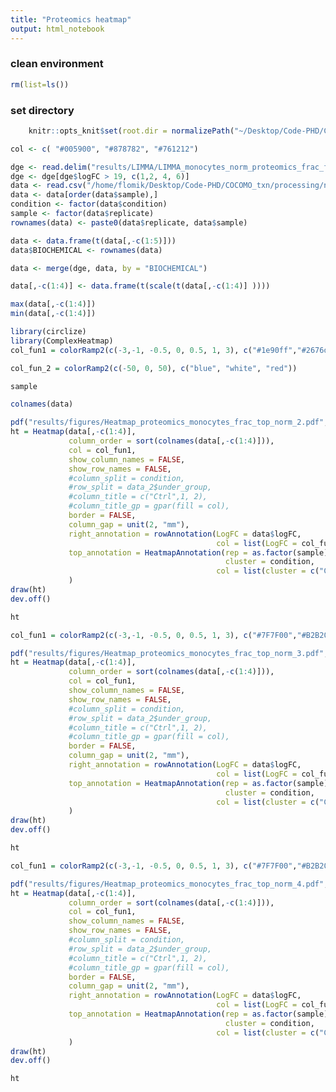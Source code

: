 ```yaml
---
title: "Proteomics heatmap"
output: html_notebook
---
```



### clean environment
```r
rm(list=ls())
```

### set directory
```r
    knitr::opts_knit$set(root.dir = normalizePath("~/Desktop/Code-PHD/COCOMO_txn/")) 
```

```r
col <- c( "#005900", "#878782",	"#761212")
```

```r
dge <- read.delim("results/LIMMA/LIMMA_monocytes_norm_proteomics_frac_filt.csv", sep =  " ")
dge <- dge[dge$logFC > 19, c(1,2, 4, 6)]
data <- read.csv("/home/flomik/Desktop/Code-PHD/COCOMO_txn/processing/norm_data_with_conditions_norm_data_log2_frac.csv")
data <- data[order(data$sample),]
condition <- factor(data$condition)
sample <- factor(data$replicate)
rownames(data) <- paste0(data$replicate, data$sample)
```

```r
data <- data.frame(t(data[,-c(1:5)]))
data$BIOCHEMICAL <- rownames(data)

data <- merge(dge, data, by = "BIOCHEMICAL")
```


```r
data[,-c(1:4)] <- data.frame(t(scale(t(data[,-c(1:4)] ))))
```
```r
max(data[,-c(1:4)])
min(data[,-c(1:4)])
```

```r
library(circlize)
library(ComplexHeatmap)
col_fun1 = colorRamp2(c(-3,-1, -0.5, 0, 0.5, 1, 3), c("#1e90ff","#2676d0" ,"#275ea2","black","#a39a21","#d0c521","#fff21e"))

col_fun_2 = colorRamp2(c(-50, 0, 50), c("blue", "white", "red"))
```

```r
sample
```
```r
colnames(data)
```

```r
pdf("results/figures/Heatmap_proteomics_monocytes_frac_top_norm_2.pdf", width = 7, height = 5)
ht = Heatmap(data[,-c(1:4)], 
             column_order = sort(colnames(data[,-c(1:4)])),  
             col = col_fun1, 
             show_column_names = FALSE, 
             show_row_names = FALSE,
             #column_split = condition, 
             #row_split = data_2$under_group, 
             #column_title = c("Ctrl",1, 2), 
             #column_title_gp = gpar(fill = col), 
             border = FALSE, 
             column_gap = unit(2, "mm"), 
             right_annotation = rowAnnotation(LogFC = data$logFC,
                                              col = list(LogFC = col_fun_2), show_legend = TRUE),
             top_annotation = HeatmapAnnotation(rep = as.factor(sample),
                                                cluster = condition,
                                              col = list(cluster = c("Ctrl" = col[1], "A" = col[2], "B" = col[3])), show_legend = TRUE)
             )
draw(ht)
dev.off()

ht
```
```r
col_fun1 = colorRamp2(c(-3,-1, -0.5, 0, 0.5, 1, 3), c("#7F7F00","#B2B200" ,"#E5E500","white","#BF7FBF","#993299","#590059"))
```


```r
pdf("results/figures/Heatmap_proteomics_monocytes_frac_top_norm_3.pdf", width = 7, height = 5)
ht = Heatmap(data[,-c(1:4)], 
             column_order = sort(colnames(data[,-c(1:4)])),  
             col = col_fun1, 
             show_column_names = FALSE, 
             show_row_names = FALSE,
             #column_split = condition, 
             #row_split = data_2$under_group, 
             #column_title = c("Ctrl",1, 2), 
             #column_title_gp = gpar(fill = col), 
             border = FALSE, 
             column_gap = unit(2, "mm"), 
             right_annotation = rowAnnotation(LogFC = data$logFC,
                                              col = list(LogFC = col_fun_2), show_legend = TRUE),
             top_annotation = HeatmapAnnotation(rep = as.factor(sample),
                                                cluster = condition,
                                              col = list(cluster = c("Ctrl" = col[1], "A" = col[2], "B" = col[3])), show_legend = TRUE)
             )
draw(ht)
dev.off()

ht
```
```r
col_fun1 = colorRamp2(c(-3,-1, -0.5, 0, 0.5, 1, 3), c("#7F7F00","#B2B200" ,"#E5E500","black","#003333","#007f7f","#00ffff"))
```


```r
pdf("results/figures/Heatmap_proteomics_monocytes_frac_top_norm_4.pdf", width = 7, height = 5)
ht = Heatmap(data[,-c(1:4)], 
             column_order = sort(colnames(data[,-c(1:4)])),  
             col = col_fun1, 
             show_column_names = FALSE, 
             show_row_names = FALSE,
             #column_split = condition, 
             #row_split = data_2$under_group, 
             #column_title = c("Ctrl",1, 2), 
             #column_title_gp = gpar(fill = col), 
             border = FALSE, 
             column_gap = unit(2, "mm"), 
             right_annotation = rowAnnotation(LogFC = data$logFC,
                                              col = list(LogFC = col_fun_2), show_legend = TRUE),
             top_annotation = HeatmapAnnotation(rep = as.factor(sample),
                                                cluster = condition,
                                              col = list(cluster = c("Ctrl" = col[1], "A" = col[2], "B" = col[3])), show_legend = TRUE)
             )
draw(ht)
dev.off()

ht
```
